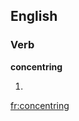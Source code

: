 
==English==

===Verb===
'''concentring'''

# {{present participle of|concentre}}

[[fr:concentring]]